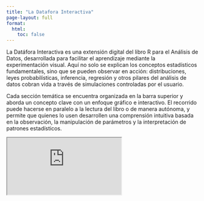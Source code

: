 ```yaml
---
title: "La Datafora Interactiva"
page-layout: full
format:
  html:
    toc: false
---
```


La Datáfora Interactiva es una extensión digital del libro R para el Análisis de Datos, desarrollada para facilitar el aprendizaje mediante la experimentación visual. Aquí no solo se explican los conceptos estadísticos fundamentales, sino que se pueden observar en acción: distribuciones, leyes probabilísticas, inferencia, regresión y otros pilares del análisis de datos cobran vida a través de simulaciones controladas por el usuario.

Cada sección temática se encuentra organizada en la barra superior y aborda un concepto clave con un enfoque gráfico e interactivo. El recorrido puede hacerse en paralelo a la lectura del libro o de manera autónoma, y permite que quienes lo usen desarrollen una comprensión intuitiva basada en la observación, la manipulación de parámetros y la interpretación de patrones estadísticos.

```{=html}
<div class="iframe-fullpage">
  <iframe 
    src="https://np6xsv-gonzalo-almendariz.shinyapps.io/dinstats/"
    allowfullscreen
    loading="lazy">
  </iframe>
</div>
```